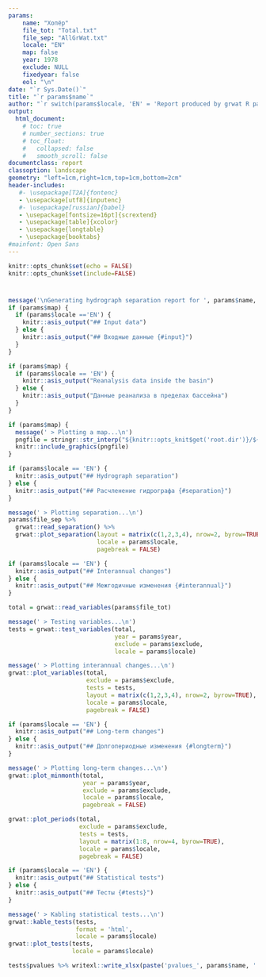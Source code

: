 ```yaml
---
params:
    name: "Хопёр"
    file_tot: "Total.txt"
    file_sep: "AllGrWat.txt"
    locale: "EN"
    map: false
    year: 1978
    exclude: NULL
    fixedyear: false
    eol: "\n"
date: "`r Sys.Date()`"
title: "`r params$name`"
author: "`r switch(params$locale, 'EN' = 'Report produced by grwat R package', 'RU' = 'Отчет подготовлен с помощью пакета R grwat')`"
output: 
  html_document:
    # toc: true
    # number_sections: true
    # toc_float:
    #   collapsed: false
    #   smooth_scroll: false
documentclass: report
classoption: landscape
geometry: "left=1cm,right=1cm,top=1cm,bottom=2cm"
header-includes:
   #- \usepackage[T2A]{fontenc}
   - \usepackage[utf8]{inputenc}
   #- \usepackage[russian]{babel}
   - \usepackage[fontsize=16pt]{scrextend}
   - \usepackage[table]{xcolor}
   - \usepackage{longtable}
   - \usepackage{booktabs}
#mainfont: Open Sans
---
```


<!-- Settings -->
```r
knitr::opts_chunk$set(echo = FALSE)
knitr::opts_chunk$set(include=FALSE)
```

# {.tabset}
```r
message('\nGenerating hydrograph separation report for ', params$name, '\n')
if (params$map) {
  if (params$locale =='EN') {
    knitr::asis_output("## Input data")
  } else {
    knitr::asis_output("## Входные данные {#input}")
  }
}
```

```r
if (params$map) {
  if (params$locale == 'EN') {
    knitr::asis_output("Reanalysis data inside the basin")
  } else {
    knitr::asis_output("Данные реанализа в пределах бассейна")
  }
}
```

```r
if (params$map) {
  message(' > Plotting a map...\n')
  pngfile = stringr::str_interp("${knitr::opts_knit$get('root.dir')}/${list.files('.', '*.png')[1]}")
  knitr::include_graphics(pngfile)
}
```

```r
if (params$locale == 'EN') {
  knitr::asis_output("## Hydrograph separation")
} else {
  knitr::asis_output("## Расчленение гидрографа {#separation}")
}
```


```r
message(' > Plotting separation...\n')
params$file_sep %>% 
  grwat::read_separation() %>% 
  grwat::plot_separation(layout = matrix(c(1,2,3,4), nrow=2, byrow=TRUE),
                         locale = params$locale,
                         pagebreak = FALSE)
```


<!-- Main plots -->
```r
if (params$locale == 'EN') {
  knitr::asis_output("## Interannual changes")
} else {
  knitr::asis_output("## Межгодичные изменения {#interannual}")
}
```


```r
total = grwat::read_variables(params$file_tot)

message(' > Testing variables...\n')
tests = grwat::test_variables(total, 
                              year = params$year, 
                              exclude = params$exclude, 
                              locale = params$locale)

message(' > Plotting interannual changes...\n')
grwat::plot_variables(total, 
                      exclude = params$exclude,
                      tests = tests,
                      layout = matrix(c(1,2,3,4), nrow=2, byrow=TRUE),
                      locale = params$locale,
                      pagebreak = FALSE)
```

```r
if (params$locale == 'EN') {
  knitr::asis_output("## Long-term changes")
} else {
  knitr::asis_output("## Долгопериодные изменения {#longterm}")
}
```


```r
message(' > Plotting long-term changes...\n')
grwat::plot_minmonth(total, 
                     year = params$year, 
                     exclude = params$exclude, 
                     locale = params$locale, 
                     pagebreak = FALSE)
```
```r
grwat::plot_periods(total,
                    exclude = params$exclude,
                    tests = tests,
                    layout = matrix(1:8, nrow=4, byrow=TRUE),
                    locale = params$locale,
                    pagebreak = FALSE)
```

<!-- Stats -->
```r
if (params$locale == 'EN') {
  knitr::asis_output("## Statistical tests")
} else {
  knitr::asis_output("## Тесты {#tests}")
}
```

<!-- Knit table to PDF -->
```r
message(' > Kabling statistical tests...\n')
grwat::kable_tests(tests, 
                   format = 'html', 
                   locale = params$locale)
grwat::plot_tests(tests, 
                  locale = params$locale)
```

<!-- Write stats to table -->
```r
tests$pvalues %>% writexl::write_xlsx(paste('pvalues_', params$name, '.xlsx', sep=''))
```